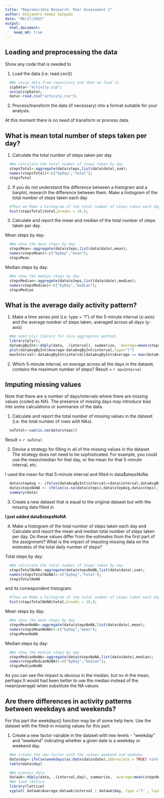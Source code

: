 ```yaml
---
title: "Reproducible Research: Peer Assessment 1"
author: Alejandro Gomez Salgado
date: "06/17/2015"
output: 
  html_document:
    keep_md: true
---
```




## Loading and preprocessing the data

Show any code that is needed to

1. Load the data (i.e. read.csv())

```r
  #We unzip data from repository and then we load it.
  zipData<-"activity.zip";
  unzip(zipData);
  data<-read.csv("activity.csv");
```

2. Process/transform the data (if necessary) into a format suitable for your analysis.

At this moment there is no need of transform or process data.

## What is mean total number of steps taken per day?

1. Calculate the total number of steps taken per day

```r
  #We calculate the total number of steps taken by day
  stepsTotal<-aggregate(data$steps,list(data$date),sum);
  names(stepsTotal)<-c("byDay","total");
  stepsTotal
```
2. If you do not understand the difference between a histogram and a barplot, research the difference between them. Make a histogram of the total number of steps taken each day 

```r
  #Then we Make a histogram of the total number of steps taken each day.
  hist(stepsTotal$total,breaks = 10,);
```

3. Calculate and report the mean and median of the total number of steps taken per day.

Mean steps by day:
```r
  #We show the mean steps by day
  stepsMean<-aggregate(data$steps,list(data$date),mean);
  names(stepsMean)<-c("byDay","mean");
  stepsMean
```

Median steps by day:
```r
  #We show the median steps by day
  stepsMedian<-aggregate(data$steps,list(data$date),median);
  names(stepsMedian)<-c("byDay","median");
  stepsMedian
```

## What is the average daily activity pattern?

1. Make a time series plot (i.e. type = "l") of the 5-minute interval (x-axis) and the average number of steps taken, averaged across all days (y-axis)

```r
  #We need plyr library for nice aggregates methods
  library(plyr);
  dataAvgByInt<-ddply(data, .(interval), summarize,  Average=mean(steps, na.rm = TRUE));
  plot(dataAvgByInt$Average~dataAvgByInt$interval,type="l")
  maxInterval<-dataAvgByInt$interval[dataAvgByInt$Average == max(dataAvgByInt$Average)];

```

2. Which 5-minute interval, on average across all the days in the dataset, contains the maximum number of steps?
Result = `r maxInterval`

## Imputing missing values

Note that there are a number of days/intervals where there are missing values (coded as NA). The presence of missing days may introduce bias into some calculations or summaries of the data.

1. Calculate and report the total number of missing values in the dataset (i.e. the total number of rows with NAs).
```r
  naTotal<-sum(is.na(data$steps))

```
Result = `r naTotal`

2. Devise a strategy for filling in all of the missing values in the dataset. The strategy does not need to be sophisticated. For example, you could use the mean/median for that day, or the mean for that 5-minute interval, etc.

I used the mean for that 5-minute interval and filled in data$stepsNoNa

```r
  data$stepAvg <- ifelse(dataAvgByInt$interval==data$interval,dataAvgByInt$Average,0);
  data$stepsNoNA <- ifelse(is.na(data$steps),data$stepAvg,data$steps);
  summary(data)
```

3. Create a new dataset that is equal to the original dataset but with the missing data filled in.

**I just added data$stepsNoNA**

4. Make a histogram of the total number of steps taken each day and Calculate and report the mean and median total number of steps taken per day. Do these values differ from the estimates from the first part of the assignment? What is the impact of imputing missing data on the estimates of the total daily number of steps?

Total steps by day:
```r
  #We calculate the total number of steps taken by day
  stepsTotalNoNA<-aggregate(data$stepsNoNA,list(data$date),sum);
  names(stepsTotalNoNA)<-c("byDay","total");
  stepsTotalNoNA
```

and its correspondent histogram:
```r
  #Then we Make a histogram of the total number of steps taken each day.
  hist(stepsTotalNoNA$total,breaks = 10,);
```
Mean steps by day:
```r
  #We show the mean steps by day
  stepsMeanNoNA<-aggregate(data$stepsNoNA,list(data$date),mean);
  names(stepsMeanNoNA)<-c("byDay","mean");
  stepsMeanNoNA
```

Median steps by day:
```r
  #We show the median steps by day
  stepsMedianNoNA<-aggregate(data$stepsNoNA,list(data$date),median);
  names(stepsMedianNoNA)<-c("byDay","median");
  stepsMedianNoNA
```

As you can see the impact is obvious in the median, but no in the mean, perhaps It would had been better to use the median instead of the mean(average) when substitute the NA values.

## Are there differences in activity patterns between weekdays and weekends?

For this part the weekdays() function may be of some help here. Use the dataset with the filled-in missing values for this part.

1. Create a new factor variable in the dataset with two levels - "weekday" and "weekend" indicating whether a given date is a weekday or weekend day.

```r
  #We create the new factor with the values weekend and weekday
  data$day<-ifelse(weekdays(as.Date(data$date),abbreviate = TRUE) %in% c("Sat","Sun"),"weekend","weekday");
  table(data$day)
```

```r
  #We process data
  datawk<-ddply(data, .(interval,day), summarize,  Average=mean(stepsNoNA, na.rm = TRUE));
  #We load lattice
  library(lattice)
  xyplot( datawk$Average~datawk$interval | datawk$day, type ="l" , layout=c(1,2),xlab = "Interval", ylab = "Number of steps");
  
```
